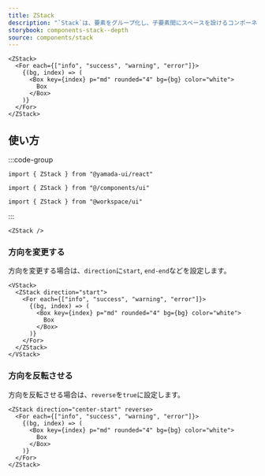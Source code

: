 ```yaml
---
title: ZStack
description: "`Stack`は、要素をグループ化し、子要素間にスペースを設けるコンポーネントです。`ZStack`は、子要素を奥行き方向にスタックするために使用されます。"
storybook: components-stack--depth
source: components/stack
---
```


```tsx preview
<ZStack>
  <For each={["info", "success", "warning", "error"]}>
    {(bg, index) => (
      <Box key={index} p="md" rounded="4" bg={bg} color="white">
        Box
      </Box>
    )}
  </For>
</ZStack>
```

## 使い方

:::code-group

```tsx [package]
import { ZStack } from "@yamada-ui/react"
```

```tsx [alias]
import { ZStack } from "@/components/ui"
```

```tsx [monorepo]
import { ZStack } from "@workspace/ui"
```

:::

```tsx
<ZStack />
```

### 方向を変更する

方向を変更する場合は、`direction`に`start`, `end-end`などを設定します。

```tsx preview
<VStack>
  <ZStack direction="start">
    <For each={["info", "success", "warning", "error"]}>
      {(bg, index) => (
        <Box key={index} p="md" rounded="4" bg={bg} color="white">
          Box
        </Box>
      )}
    </For>
  </ZStack>
</VStack>
```

### 方向を反転させる

方向を反転させる場合は、`reverse`を`true`に設定します。

```tsx preview
<ZStack direction="center-start" reverse>
  <For each={["info", "success", "warning", "error"]}>
    {(bg, index) => (
      <Box key={index} p="md" rounded="4" bg={bg} color="white">
        Box
      </Box>
    )}
  </For>
</ZStack>
```
